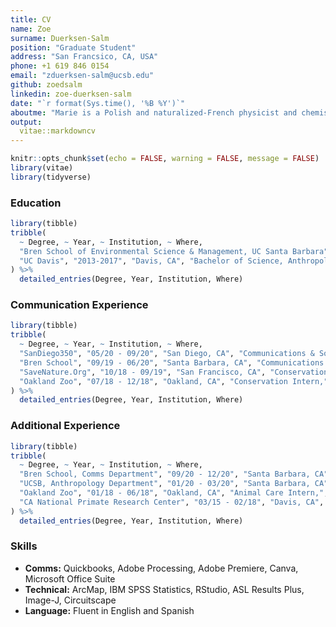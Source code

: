 ```yaml
---
title: CV
name: Zoe
surname: Duerksen-Salm
position: "Graduate Student"
address: "San Francsico, CA, USA"
phone: +1 619 846 0154
email: "zduerksen-salm@ucsb.edu"
github: zoedsalm
linkedin: zoe-duerksen-salm
date: "`r format(Sys.time(), '%B %Y')`"
aboutme: "Marie is a Polish and naturalized-French physicist and chemist who conducts pioneering research on radioactivity."
output: 
  vitae::markdowncv
---
```


```r
knitr::opts_chunk$set(echo = FALSE, warning = FALSE, message = FALSE)
library(vitae)
library(tidyverse)
```

### Education

```r
library(tibble)
tribble(
  ~ Degree, ~ Year, ~ Institution, ~ Where,
  "Bren School of Environmental Science & Management, UC Santa Barbara", "2019-2021", "Santa Barbara, CA", "Masters of Environental Science & Management",
  "UC Davis", "2013-2017", "Davis, CA", "Bachelor of Science, Anthropology"
) %>% 
  detailed_entries(Degree, Year, Institution, Where)
```

### Communication Experience

```r
library(tibble)
tribble(
  ~ Degree, ~ Year, ~ Institution, ~ Where,
  "SanDiego350", "05/20 - 09/20", "San Diego, CA", "Communications & Social Media Intern,",
  "Bren School", "09/19 - 06/20", "Santa Barbara, CA", "Communications Program Assistant,",
  "SaveNature.Org", "10/18 - 09/19", "San Francisco, CA", "Conservation Program Coordinator ,",
  "Oakland Zoo", "07/18 - 12/18", "Oakland, CA", "Conservation Intern,"
) %>% 
  detailed_entries(Degree, Year, Institution, Where)
```

### Additional Experience

```r
library(tibble)
tribble(
  ~ Degree, ~ Year, ~ Institution, ~ Where,
  "Bren School, Comms Department", "09/20 - 12/20", "Santa Barbara, CA", "Teaching Assistant,",
  "UCSB, Anthropology Department", "01/20 - 03/20", "Santa Barbara, CA", "Teaching Assistant,",
  "Oakland Zoo", "01/18 - 06/18", "Oakland, CA", "Animal Care Intern,",
  "CA National Primate Research Center", "03/15 - 02/18", "Davis, CA", "Research Assistant,"
) %>% 
  detailed_entries(Degree, Year, Institution, Where)
```


### Skills

 * **Comms:** Quickbooks, Adobe Processing, Adobe Premiere, Canva, Microsoft Office Suite
 * **Technical:** ArcMap, IBM SPSS Statistics, RStudio, ASL Results Plus, Image-J, Circuitscape
 * **Language:** Fluent in English and Spanish